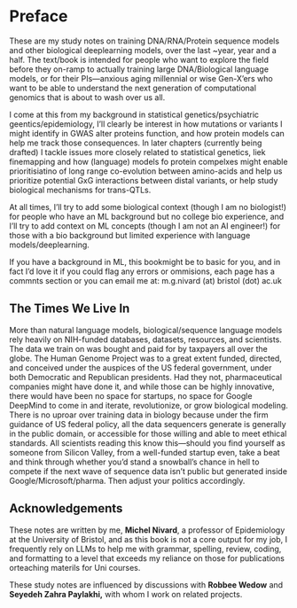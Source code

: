 # Preface {.unnumbered}

These are my study notes on training DNA/RNA/Protein sequence models and other biological deeplearning models, over the last \~year, year and a half. The text/book is intended for people who want to explore the field before they on-ramp to actually training large DNA/Biological language models, or for their PIs—anxious aging millennial or wise Gen-X'ers who want to be able to understand the next generation of computational genomics that is about to wash over us all.

I come at this from my background in statistical genetics/psychiatric geentics/epidemiology, I'll clearly be interest in how mutations or variants I might identify in GWAS alter proteins function, and how protein models can help me track those consequences. In later chapters (currently being drafted) I tackle issues more closely related to statistical genetics, liek finemapping and how (language) models fo protein compelxes might enable prioritisiatino of long range co-evolution between amino-acids and help us prioritize potential GxG interactions between distal variants, or help study biological mechanisms for trans-QTLs.

At all times, I'll try to add some biological context (though I am no biologist!) for people who have an ML background but no college bio experience, and I'll try to add context on ML concepts (though I am not an AI engineer!) for those with a bio background but limited experience with language models/deeplearning.

If you have a background in ML, this bookmight be to basic for you, and in fact I'd love it if you could flag any errors or ommisions, each page has a commnts section or you can email me at: m.g.nivard (at) bristol (dot) ac.uk

## The Times We Live In

More than natural language models, biological/sequence language models rely heavily on NIH-funded databases, datasets, resources, and scientists. The data we train on was bought and paid for by taxpayers all over the globe. The Human Genome Project was to a great extent funded, directed, and conceived under the auspices of the US federal government, under both Democratic and Republican presidents. Had they not, pharmaceutical companies might have done it, and while those can be highly innovative, there would have been no space for startups, no space for Google DeepMind to come in and iterate, revolutionize, or grow biological modeling. There is no uproar over training data in biology because under the firm guidance of US federal policy, all the data sequencers generate is generally in the public domain, or accessible for those willing and able to meet ethical standards. All scientists reading this know this—should you find yourself as someone from Silicon Valley, from a well-funded startup even, take a beat and think through whether you'd stand a snowball's chance in hell to compete if the next wave of sequence data isn't public but generated inside Google/Microsoft/pharma. Then adjust your politics accordingly.

## Acknowledgements

These notes are written by me, **Michel Nivard**, a professor of Epidemiology at the University of Bristol, and as this book is not a core output for my job, I frequently rely on LLMs to help me with grammar, spelling, review, coding, and formatting to a level that exceeds my reliance on those for publications orteaching materils for Uni courses.

These study notes are influenced by discussions with **Robbee Wedow** and **Seyedeh Zahra Paylakhi,** with whom I work on related projects.